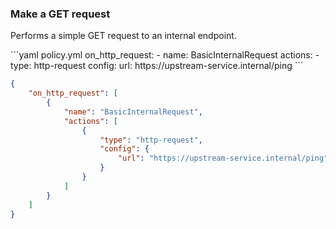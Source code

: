 ### Make a GET request

Performs a simple GET request to an internal endpoint.

<CodeGroup>
```yaml policy.yml
on_http_request:
  - name: BasicInternalRequest
    actions:
      - type: http-request
        config:
          url: https://upstream-service.internal/ping
```

```json policy.json
{
	"on_http_request": [
		{
			"name": "BasicInternalRequest",
			"actions": [
				{
					"type": "http-request",
					"config": {
						"url": "https://upstream-service.internal/ping"
					}
				}
			]
		}
	]
}
```

</CodeGroup>
